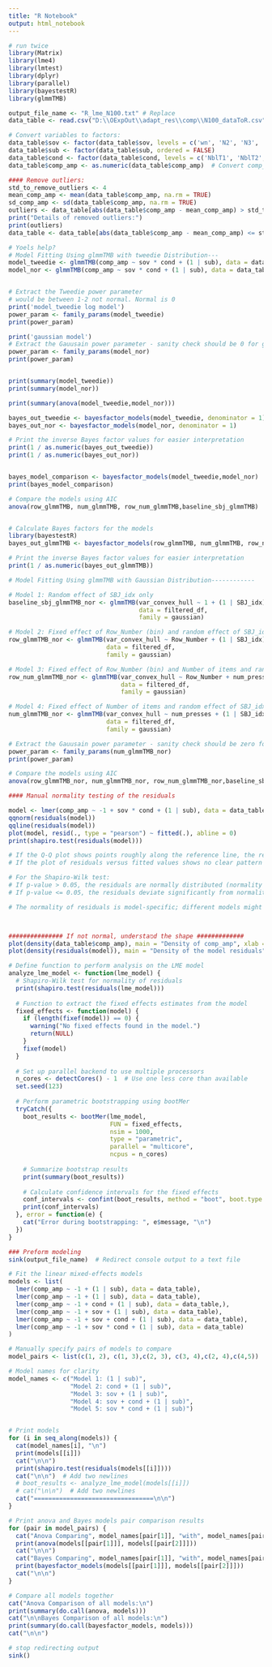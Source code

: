 ```yaml
---
title: "R Notebook"
output: html_notebook
---
```

```r
# run twice 
library(Matrix)
library(lme4)
library(lmtest)
library(dplyr)
library(parallel)
library(bayestestR)
library(glmmTMB)
```

```r
output_file_name <- "R_lme_N100.txt" # Replace
data_table <- read.csv("D:\\OExpOut\\adapt_res\\comp\\N100_dataToR.csv")  # Replace with your actual file path

# Convert variables to factors:
data_table$sov <- factor(data_table$sov, levels = c('wn', 'N2', 'N3', 'REM'), ordered = FALSE)
data_table$sub <- factor(data_table$sub, ordered = FALSE)
data_table$cond <- factor(data_table$cond, levels = c('NblT1', 'NblT2', 'NblT3', 'NblT4'), ordered = FALSE)
data_table$comp_amp <- as.numeric(data_table$comp_amp)  # Convert comp_amp to numeric

#### Remove outliers:
std_to_remove_outliers <- 4 
mean_comp_amp <- mean(data_table$comp_amp, na.rm = TRUE)
sd_comp_amp <- sd(data_table$comp_amp, na.rm = TRUE)
outliers <- data_table[abs(data_table$comp_amp - mean_comp_amp) > std_to_remove_outliers * sd_comp_amp, ]
print("Details of removed outliers:")
print(outliers)
data_table <- data_table[abs(data_table$comp_amp - mean_comp_amp) <= std_to_remove_outliers * sd_comp_amp, ]
```
```r
# Yoels help?
# Model Fitting Using glmmTMB with tweedie Distribution---
model_tweedie <- glmmTMB(comp_amp ~ sov * cond + (1 | sub), data = data_table,family = tweedie(link = "log"))
model_nor <- glmmTMB(comp_amp ~ sov * cond + (1 | sub), data = data_table,family = gaussian)


# Extract the Tweedie power parameter 
# would be between 1-2 not normal. Normal is 0
print('model_tweedie log model')
power_param <- family_params(model_tweedie)
print(power_param)

print('gaussian model')
# Extract the Gauusain power parameter - sanity check should be 0 for gaussian
power_param <- family_params(model_nor)
print(power_param)


print(summary(model_tweedie))
print(summary(model_nor))

print(summary(anova(model_tweedie,model_nor)))

bayes_out_tweedie <- bayesfactor_models(model_tweedie, denominator = 1)
bayes_out_nor <- bayesfactor_models(model_nor, denominator = 1)

# Print the inverse Bayes factor values for easier interpretation
print(1 / as.numeric(bayes_out_tweedie))
print(1 / as.numeric(bayes_out_nor))


bayes_model_comparison <- bayesfactor_models(model_tweedie,model_nor)
print(bayes_model_comparison)

```

```r
# Compare the models using AIC
anova(row_glmmTMB, num_glmmTMB, row_num_glmmTMB,baseline_sbj_glmmTMB)


# Calculate Bayes factors for the models
library(bayestestR)
bayes_out_glmmTMB <- bayesfactor_models(row_glmmTMB, num_glmmTMB, row_num_glmmTMB,baseline_sbj_glmmTMB, denominator = 4)

# Print the inverse Bayes factor values for easier interpretation
print(1 / as.numeric(bayes_out_glmmTMB))

# Model Fitting Using glmmTMB with Gaussian Distribution------------

# Model 1: Random effect of SBJ_idx only
baseline_sbj_glmmTMB_nor <- glmmTMB(var_convex_hull ~ 1 + (1 | SBJ_idx), 
                                    data = filtered_df, 
                                    family = gaussian)

# Model 2: Fixed effect of Row_Number (bin) and random effect of SBJ_idx
row_glmmTMB_nor <- glmmTMB(var_convex_hull ~ Row_Number + (1 | SBJ_idx), 
                           data = filtered_df, 
                           family = gaussian)

# Model 3: Fixed effect of Row_Number (bin) and Number of items and random effect of SBJ_idx
row_num_glmmTMB_nor <- glmmTMB(var_convex_hull ~ Row_Number + num_presses + (1 | SBJ_idx), 
                               data = filtered_df, 
                               family = gaussian)

# Model 4: Fixed effect of Number of items and random effect of SBJ_idx
num_glmmTMB_nor <- glmmTMB(var_convex_hull ~ num_presses + (1 | SBJ_idx), 
                           data = filtered_df, 
                           family = gaussian)

# Extract the Gauusain power parameter - sanity check should be zero for gaussian
power_param <- family_params(num_glmmTMB_nor)
print(power_param)

# Compare the models using AIC
anova(row_glmmTMB_nor, num_glmmTMB_nor, row_num_glmmTMB_nor,baseline_sbj_glmmTMB_nor)
```



```r
#### Manual normality testing of the residuals

model <- lmer(comp_amp ~ -1 + sov * cond + (1 | sub), data = data_table)
qqnorm(residuals(model))
qqline(residuals(model))
plot(model, resid(., type = "pearson") ~ fitted(.), abline = 0)
print(shapiro.test(residuals(model)))

# If the Q-Q plot shows points roughly along the reference line, the residuals are approximately normally distributed.
# If the plot of residuals versus fitted values shows no clear pattern (random scatter), homoscedasticity is assumed.

# For the Shapiro-Wilk test:
# If p-value > 0.05, the residuals are normally distributed (normality assumption is met).
# If p-value <= 0.05, the residuals deviate significantly from normality (consider data transformation or different model).

# The normality of residuals is model-specific; different models might have different residual distributions.



############### If not normal, understaמd the shape #############
plot(density(data_table$comp_amp), main = "Density of comp_amp", xlab = "comp_amp")
plot(density(residuals(model)), main = "Density of the model residuals")

```



```r
# Define function to perform analysis on the LME model
analyze_lme_model <- function(lme_model) {
  # Shapiro-Wilk test for normality of residuals
  print(shapiro.test(residuals(lme_model)))
  
  # Function to extract the fixed effects estimates from the model
  fixed_effects <- function(model) {
    if (length(fixef(model)) == 0) {
      warning("No fixed effects found in the model.")
      return(NULL)
    }
    fixef(model)
  }
  
  # Set up parallel backend to use multiple processors
  n_cores <- detectCores() - 1  # Use one less core than available
  set.seed(123)
  
  # Perform parametric bootstrapping using bootMer
  tryCatch({
    boot_results <- bootMer(lme_model, 
                            FUN = fixed_effects, 
                            nsim = 1000, 
                            type = "parametric",
                            parallel = "multicore", 
                            ncpus = n_cores)
    
    # Summarize bootstrap results
    print(summary(boot_results))
    
    # Calculate confidence intervals for the fixed effects
    conf_intervals <- confint(boot_results, method = "boot", boot.type = "perc")
    print(conf_intervals)
  }, error = function(e) {
    cat("Error during bootstrapping: ", e$message, "\n")
  })
}

```


```r
### Preform modeling
sink(output_file_name)  # Redirect console output to a text file

# Fit the linear mixed-effects models
models <- list(
  lmer(comp_amp ~ -1 + (1 | sub), data = data_table),
  lmer(comp_amp ~ -1 + (1 | sub), data = data_table),
  lmer(comp_amp ~ -1 + cond + (1 | sub), data = data_table,),
  lmer(comp_amp ~ -1 + sov + (1 | sub), data = data_table),
  lmer(comp_amp ~ -1 + sov + cond + (1 | sub), data = data_table),
  lmer(comp_amp ~ -1 + sov * cond + (1 | sub), data = data_table)
)

# Manually specify pairs of models to compare
model_pairs <- list(c(1, 2), c(1, 3),c(2, 3), c(3, 4),c(2, 4),c(4,5))

# Model names for clarity
model_names <- c("Model 1: (1 | sub)",
                 "Model 2: cond + (1 | sub)",
                 "Model 3: sov + (1 | sub)",
                 "Model 4: sov + cond + (1 | sub)",
                 "Model 5: sov * cond + (1 | sub)")


# Print models 
for (i in seq_along(models)) {
  cat(model_names[i], "\n")
  print(models[[i]])
  cat("\n\n")
  print(shapiro.test(residuals(models[[i]])))
  cat("\n\n")  # Add two newlines
  # boot_results <- analyze_lme_model(models[[i]])
  # cat("\n\n")  # Add two newlines
  cat("=================================\n\n")
}

# Print anova and Bayes models pair comparison results 
for (pair in model_pairs) {
  cat("Anova Comparing", model_names[pair[1]], "with", model_names[pair[2]], "\n")
  print(anova(models[[pair[1]]], models[[pair[2]]]))
  cat("\n\n")
  cat("Bayes Comparing", model_names[pair[1]], "with", model_names[pair[2]], "\n")
  print(bayesfactor_models(models[[pair[1]]], models[[pair[2]]]))
  cat("\n\n")
}

# Compare all models together
cat("Anova Comparison of all models:\n")
print(summary(do.call(anova, models)))
cat("\n\nBayes Comparison of all models:\n")
print(summary(do.call(bayesfactor_models, models)))
cat("\n\n")

# stop redirecting output
sink()

```

```r

```
